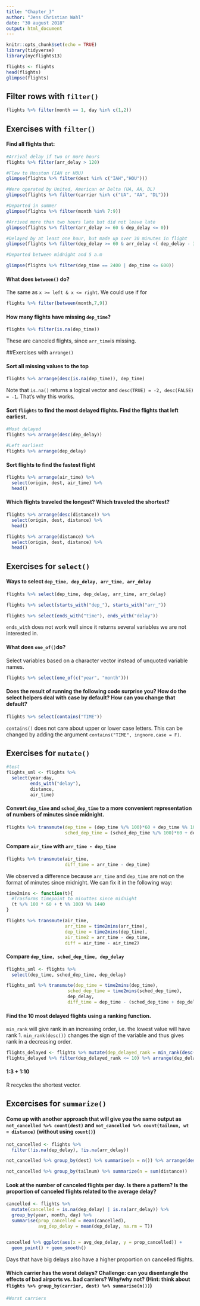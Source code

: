 ```yaml
---
title: "Chapter_3"
author: "Jens Christian Wahl"
date: "30 august 2018"
output: html_document
---
```


```r
knitr::opts_chunk$set(echo = TRUE)
library(tidyverse)
library(nycflights13)
```


```r
flights <- flights
head(flights)
glimpse(flights)
```
## Filter rows with `filter()`

```r
flights %>% filter(month == 1, day %in% c(1,2))
```

## Exercises with `filter()`
#### Find all flights that: 


```r
#Arrival delay if two or more hours
flights %>% filter(arr_delay > 120)

#Flew to Houston (IAH or HOU)
glimpse(flights %>% filter(dest %in% c("IAH","HOU")))

#Were operated by United, American or Delta (UA, AA, DL)
glimpse(flights %>% filter(carrier %in% c("UA", "AA", "DL")))

#Departed in summer
glimpse(flights %>% filter(month %in% 7:9))

#Arrived more than two hours late but did not leave late
glimpse(flights %>% filter(arr_delay >= 60 & dep_delay <= 0))

#Delayed by at least one hour, but made up over 30 minutes in flight
glimpse(flights %>% filter(dep_delay >= 60 & arr_delay <( dep_delay - 30)))

#Departed between midnight and 5 a.m

glimpse(flights %>% filter(dep_time == 2400 | dep_time <= 600))
```

#### What does `between()` do? 

The same as `x >= left & x <= right`. We could use if for 
```r

flights %>% filter(between(month,7,9))

```
#### How many flights have missing `dep_time`? 

```r
flights %>% filter(is.na(dep_time))
```


These are canceled flights, since `arr_time`is missing. 

##Exercises with `arrange()`

#### Sort all missing values to the top

```r
flights %>% arrange(desc(is.na(dep_time)), dep_time)
```
Note that `is.na()` returns a logical vector and `desc(TRUE) = -2, desc(FALSE) = -1`. That's why this works.

#### Sort `flights` to find the most delayed flights. Find the flights that left earliest. 

```r
#Most delayed
flights %>% arrange(desc(dep_delay))

#Left earliest
flights %>% arrange(dep_delay)


```
#### Sort flights to find the fastest flight 

```r
flights %>% arrange(air_time) %>% 
  select(origin, dest, air_time) %>% 
  head()
```


#### Which flights traveled the longest? Which traveled the shortest? 

```r
flights %>% arrange(desc(distance)) %>%
  select(origin, dest, distance) %>%
  head()

flights %>% arrange(distance) %>%
  select(origin, dest, distance) %>%
  head()
```

## Exercises for `select()`

#### Ways to select `dep_time, dep_delay, arr_time, arr_delay`

```r
flights %>% select(dep_time, dep_delay, arr_time, arr_delay)

flights %>% select(starts_with("dep_"), starts_with("arr_"))

flights %>% select(ends_with("time"), ends_with("delay"))
```
`ends_with` does not work well since it returns several variables we are not interested in.

#### What does `one_of()`do? 

Select variables based on a character vector instead of unquoted variable names.
```r
flights %>% select(one_of(c("year", "month")))
```

#### Does the result of running the following code surprise you? How do the select helpers deal with case by default? How can you change that default?

```r
flights %>% select(contains("TIME"))
```

`contains()` does not care about upper or lower case letters. This can be changed by adding the argument `contains("TIME", ingnore.case = F)`.

## Exercises for `mutate()`

```r
#test
flights_sml <- flights %>%
  select(year:day,
         ends_with("delay"),
         distance, 
         air_time)
```

#### Convert `dep_time` and `sched_dep_time` to a more convenient representation of numbers of minutes since midnight. 

```r
flights %>% transmute(dep_time = (dep_time %/% 100)*60 + dep_time %% 100,
                      sched_dep_time = (sched_dep_time %/% 100)*60 + dep_time %% 100)
```

#### Compare `air_time` with `arr_time - dep_time` 

```r
flights %>% transmute(air_time,
                      diff_time = arr_time - dep_time)
```

We observed a difference because `arr_time` and `dep_time` are not on the format of minutes since midnight. We can fix it in the following way: 

```r
time2mins <- function(t){
  #Trasforms timepoint to minuttes since midnight
  (t %/% 100 * 60 + t %% 100) %% 1440
}

flights %>% transmute(air_time,
                      arr_time = time2mins(arr_time),
                      dep_time = time2mins(dep_time),
                      air_time2 = arr_time - dep_time, 
                      diff = air_time - air_time2)
```
#### Compare `dep_time, sched_dep_time, dep_delay`

```r
flights_sml <- flights %>%
  select(dep_time, sched_dep_time, dep_delay)

flights_sml %>% transmute(dep_time = time2mins(dep_time),
                       sched_dep_time = time2mins(sched_dep_time),
                       dep_delay,
                       diff_time = dep_time - (sched_dep_time + dep_delay))


```
#### Find the 10 most delayed flights using a ranking function.

`min_rank` will give rank in an increasing order, i.e. the lowest value will have rank 1. `min_rank(desc())` changes the sign of the variable and thus gives rank in a decreasing order.

```r
flights_delayed <- flights %>% mutate(dep_delayed_rank = min_rank(desc(dep_delay)))
flights_delayed %>% filter(dep_delayed_rank <= 10) %>% arrange(dep_delayed_rank)

```



#### 1:3 + 1:10

R recycles the shortest vector.

## Excercises for `summarize()` 

#### Come up with another approach that will give you the same output as `not_cancelled %>% count(dest)` and `not_cancelled %>% count(tailnum, wt = distance)` (without using `count()`)

```r
not_cancelled <- flights %>% 
  filter(!is.na(dep_delay), !is.na(arr_delay))

not_cancelled %>% group_by(dest) %>% summarise(n = n()) %>% arrange(desc(n))

not_cancelled %>% group_by(tailnum) %>% summarize(n = sum(distance))


```

#### Look at the number of canceled flights per day. Is there a pattern? Is the proportion of canceled flights related to the average delay?

```r
cancelled <- flights %>% 
  mutate(cancelled = is.na(dep_delay) | is.na(arr_delay)) %>% 
  group_by(year, month, day) %>% 
  summarise(prop_cancelled = mean(cancelled),
            avg_dep_delay = mean(dep_delay, na.rm = T))


cancelled %>% ggplot(aes(x = avg_dep_delay, y = prop_cancelled)) + 
  geom_point() + geom_smooth()
```
Days that have big delays also have a higher proportion on cancelled flights. 

#### Which carrier has the worst delays? Challenge: can you disentangle the effects of bad airports vs. bad carriers? Why/why not? (Hint: think about `flights %>% group_by(carrier, dest) %>% summarise(n())`)

```r
#Worst carriers

```

